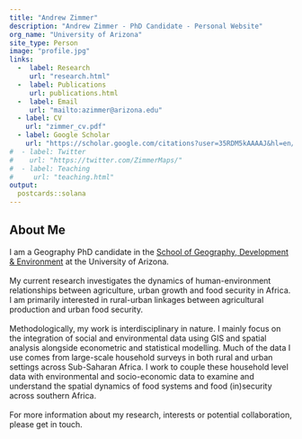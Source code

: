```yaml
---
title: "Andrew Zimmer"
description: "Andrew Zimmer - PhD Candidate - Personal Website"
org_name: "University of Arizona"
site_type: Person
image: "profile.jpg"
links:
  -  label: Research
     url: "research.html"
  -  label: Publications
     url: publications.html
  -  label: Email
     url: "mailto:azimmer@arizona.edu"
  - label: CV
    url: "zimmer_cv.pdf"
  - label: Google Scholar
    url: "https://scholar.google.com/citations?user=35RDM5kAAAAJ&hl=en/"
#  - label: Twitter
#    url: "https://twitter.com/ZimmerMaps/"
#  - label: Teaching
#     url: "teaching.html"
output:
  postcards::solana
---
```


## About Me
I am a Geography PhD candidate in the [School of Geography, Development & Environment][sgde] at the University of Arizona.  
<br>
My current research investigates the dynamics of human-environment relationships between agriculture, urban growth and food security in Africa. I am primarily interested in rural-urban linkages between agricultural production and urban food security.  
<br>
Methodologically, my work is interdisciplinary in nature. I mainly focus on the integration of social and environmental data using GIS and spatial analysis alongside econometric and statistical modelling. Much of the data I use comes from large-scale household surveys in both rural and urban settings across Sub-Saharan Africa. I work to couple these household level data with environmental and socio-economic data to examine and understand the spatial dynamics of food systems and food (in)security across southern Africa.  
<br>
For more information about my research, interests or potential collaboration, please get in touch.
<br>

[sgde]:https://geography.arizona.edu
